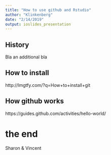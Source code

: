 ```yaml
---
title: "How to use github and Rstudio"
author: "Klinkenberg"
date: "2/14/2019"
output: ioslides_presentation
---
```


## History

Bla an additional bla

## How to install

http://lmgtfy.com/?q=How+to+install+git

## How github works

https://guides.github.com/activities/hello-world/

# the end

Sharon & Vincent
